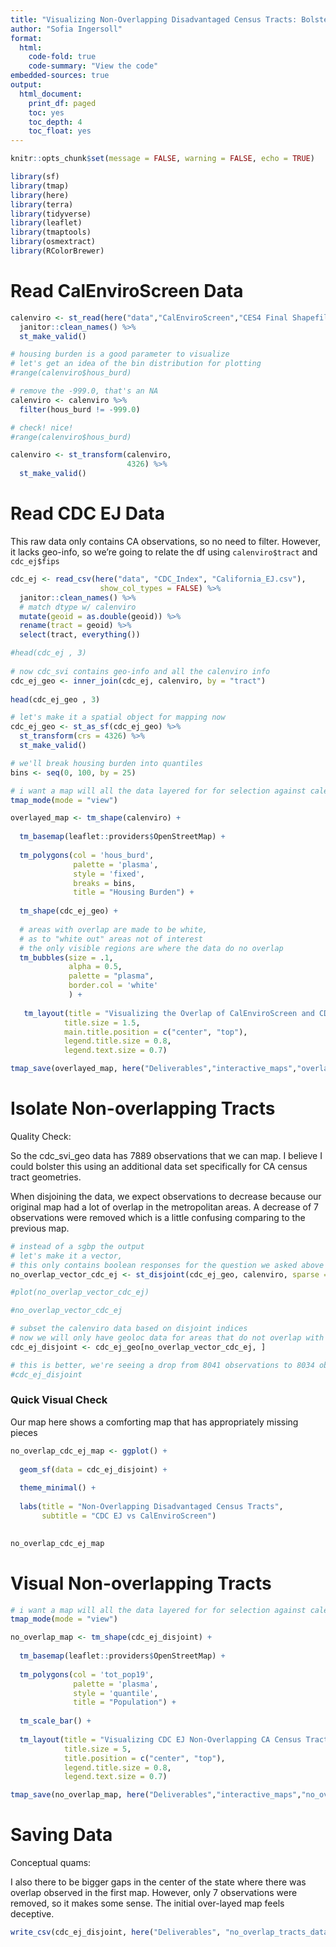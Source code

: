 ```yaml
---
title: "Visualizing Non-Overlapping Disadvantaged Census Tracts: Bolstering CalEnviroScreen Considerations"
author: "Sofia Ingersoll"
format:
  html:
    code-fold: true
    code-summary: "View the code"
embedded-sources: true
output:
  html_document:
    print_df: paged
    toc: yes
    toc_depth: 4
    toc_float: yes
---
```


```r
knitr::opts_chunk$set(message = FALSE, warning = FALSE, echo = TRUE)

library(sf)
library(tmap)
library(here)
library(terra)
library(tidyverse)
library(leaflet)
library(tmaptools)
library(osmextract) 
library(RColorBrewer)
```


# Read CalEnviroScreen Data
```r
calenviro <- st_read(here("data","CalEnviroScreen","CES4 Final Shapefile.shp")) %>% 
  janitor::clean_names() %>% 
  st_make_valid()

# housing burden is a good parameter to visualize
# let's get an idea of the bin distribution for plotting
#range(calenviro$hous_burd)

# remove the -999.0, that's an NA
calenviro <- calenviro %>% 
  filter(hous_burd != -999.0)

# check! nice!
#range(calenviro$hous_burd)

calenviro <- st_transform(calenviro,
                          4326) %>% 
  st_make_valid()
```


# Read CDC EJ Data
This raw data only contains CA observations, so no need to filter. However, it lacks geo-info, so we're going to relate the df using `calenviro$tract` and `cdc_ej$fips`

```r
cdc_ej <- read_csv(here("data", "CDC_Index", "California_EJ.csv"),
                    show_col_types = FALSE) %>% 
  janitor::clean_names() %>% 
  # match dtype w/ calenviro
  mutate(geoid = as.double(geoid)) %>% 
  rename(tract = geoid) %>% 
  select(tract, everything())

#head(cdc_ej , 3)   
  
# now cdc_svi contains geo-info and all the calenviro info
cdc_ej_geo <- inner_join(cdc_ej, calenviro, by = "tract")
                    
head(cdc_ej_geo , 3)     

# let's make it a spatial object for mapping now
cdc_ej_geo <- st_as_sf(cdc_ej_geo) %>% 
  st_transform(crs = 4326) %>% 
  st_make_valid()
```

```r
# we'll break housing burden into quantiles
bins <- seq(0, 100, by = 25)

# i want a map will all the data layered for for selection against calenviro
tmap_mode(mode = "view")

overlayed_map <- tm_shape(calenviro) +
  
  tm_basemap(leaflet::providers$OpenStreetMap) +
  
  tm_polygons(col = 'hous_burd',
              palette = 'plasma',
              style = 'fixed',
              breaks = bins,
              title = "Housing Burden") +
  
  tm_shape(cdc_ej_geo) +
  
  # areas with overlap are made to be white,
  # as to "white out" areas not of interest  
  # the only visible regions are where the data do no overlap 
  tm_bubbles(size = .1,
             alpha = 0.5,
             palette = "plasma",
             border.col = 'white'
             ) +
  
   tm_layout(title = "Visualizing the Overlap of CalEnviroScreen and CDC EJ: \\n Highlighting the Housing Burden & Identifying Non-Overlapping Census Tracts",
            title.size = 1.5,
            main.title.position = c("center", "top"),
            legend.title.size = 0.8,
            legend.text.size = 0.7)

tmap_save(overlayed_map, here("Deliverables","interactive_maps","overlayed_maps","overlayed_map_cdc_ej.html"))
```


# Isolate Non-overlapping Tracts

Quality Check:

So the cdc_svi_geo data has 7889 observations that we can map. 
I believe I could bolster this using an additional data set specifically for CA census tract geometries.

When disjoining the data, we expect observations to decrease because our original map had a lot of overlap in the metropolitan areas.
A decrease of 7 observations were removed which is a little confusing comparing to the previous map.
```r
# instead of a sgbp the output
# let's make it a vector,
# this only contains boolean responses for the question we asked above 
no_overlap_vector_cdc_ej <- st_disjoint(cdc_ej_geo, calenviro, sparse = FALSE)[, 1]

#plot(no_overlap_vector_cdc_ej)

#no_overlap_vector_cdc_ej

# subset the calenviro data based on disjoint indices
# now we will only have geoloc data for areas that do not overlap with calenviro
cdc_ej_disjoint <- cdc_ej_geo[no_overlap_vector_cdc_ej, ]

# this is better, we're seeing a drop from 8041 observations to 8034 observations
#cdc_ej_disjoint
```

### Quick Visual Check

Our map here shows a comforting map that has appropriately missing pieces

```r
no_overlap_cdc_ej_map <- ggplot() + 
  
  geom_sf(data = cdc_ej_disjoint) +
  
  theme_minimal() +
  
  labs(title = "Non-Overlapping Disadvantaged Census Tracts",
       subtitle = "CDC EJ vs CalEnviroScreen")

  
no_overlap_cdc_ej_map
```

# Visual Non-overlapping Tracts
```r
# i want a map will all the data layered for for selection against calenviro
tmap_mode(mode = "view")

no_overlap_map <- tm_shape(cdc_ej_disjoint) +
  
  tm_basemap(leaflet::providers$OpenStreetMap) +
  
  tm_polygons(col = 'tot_pop19',
              palette = 'plasma',
              style = 'quantile',
              title = "Population") +
  
  tm_scale_bar() +
  
  tm_layout(title = "Visualizing CDC EJ Non-Overlapping CA Census Tracts with Respect to CalEnviroScreen: \\n Highlighting the Population Density",
            title.size = 5,
            title.position = c("center", "top"),
            legend.title.size = 0.8,
            legend.text.size = 0.7)

tmap_save(no_overlap_map, here("Deliverables","interactive_maps","no_overlap_maps","no_overlap_map_cdc_ej.html"))
```

# Saving Data

Conceptual quams:

I also there to be bigger gaps in the center of the state where there was overlap observed in the first map. However, only 7 observations were removed, so it makes some sense. The initial over-layed map feels deceptive.

```r
write_csv(cdc_ej_disjoint, here("Deliverables", "no_overlap_tracts_data", "cdc_ej_no_overlap_tracts.csv"))
```



